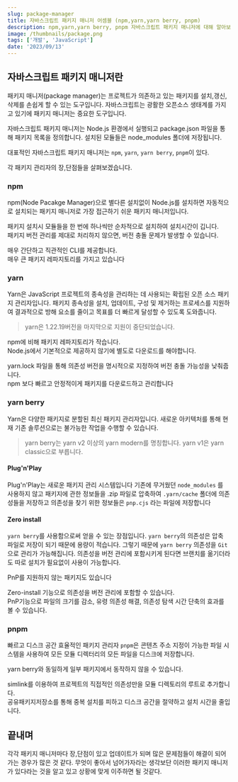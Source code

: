 ```yaml
---
slug: package-manager
title: 자바스크립트 패키지 매니저 어셈블 (npm,yarn,yarn berry, pnpm)
description: npm,yarn,yarn berry, pnpm 자바스크립트 패키지 매니저에 대해 알아보자
image: /thumbnails/package.png
tags: ['개발', 'JavaScript']
date: '2023/09/13'
---
```


## 자바스크립트 패키지 매니저란

패키지 매니저(package manager)는 프로젝트가 의존하고 있는 패키지를 설치,갱신,삭제를 손쉽게 할 수 있는 도구입니다.
자바스크립트는 광활한 오픈소스 생태계를 가지고 있기에 패키지 매니저는 중요한 도구입니다.

자바스크립트 패키지 매니저는 Node.js 환경에서 실행되고 package.json 파일을 통해 패키지 목록을 정의합니다. 설치된 모듈들은 node_modules 폴더에 저장됩니다.

대표적인 자바스크립트 패키지 매니저는 `npm`, `yarn`, `yarn berry`, `pnpm`이 있다.

각 패키지 관리자의 장,단점들을 살펴보겠습니다.

### npm

npm(Node Pacakge Manager)으로 별다른 설치없이 Node.js를 설치하면 자동적으로 설치되는 패키지 매니저로 가장 접근하기 쉬운 패키지 매니저입니다.

<Callout variant='warn' title='단점 :'>

패키지 설치시 모듈들을 한 번에 하나씩만 순차적으로 설치하여 설치시간이 깁니다.<br />
패키지 버전 관리를 제대로 처리하지 않으면, 버전 충돌 문제가 발생할 수 있습니다.

</Callout>

<Callout variant='primary' title='장점 :'>

매우 간단하고 직관적인 CLI를 제공합니다.<br/>
매우 큰 패키지 레파지토리를 가지고 있습니다

</Callout>

### yarn

Yarn은 JavaScript 프로젝트의 종속성을 관리하는 데 사용되는 확립된 오픈 소스 패키지 관리자입니다. 패키지 종속성을 설치, 업데이트, 구성 및 제거하는 프로세스를 지원하여 결과적으로 방해 요소를 줄이고 목표를 더 빠르게 달성할 수 있도록 도와줍니다.

> yarn은 1.22.19버전을 마지막으로 지원이 중단되었습니다.

<Callout variant='warn' title='단점 :'>

npm에 비해 패키지 레파지토리가 작습니다.<br />
Node.js에서 기본적으로 제공하지 않기에 별도로 다운로드를 해야합니다.

</Callout>

<Callout variant='primary' title='장점 :'>

yarn.lock 파일을 통해 의존성 버전을 명시적으로 지정하여 버전 충돌 가능성을 낮춰줍니다.<br/>
npm 보다 빠르고 안정적이게 패키지를 다운로드하고 관리합니다

</Callout>

### yarn berry

Yarn은 다양한 패키지로 분할된 최신 패키지 관리자입니다. 새로운 아키텍처를 통해 현재 기존 솔루션으로는 불가능한 작업을 수행할 수 있습니다.

> yarn berry는 yarn v2 이상의 yarn modern를 명칭합니다. yarn v1은 yarn classic으로 부릅니다.

#### Plug'n'Play

Plug'n'Play는 새로운 패키지 관리 시스템입니다
기존에 무거웠던 `node_modules` 를 사용하지 않고 패키지에 관한 정보들을 .zip 파일로 압축하여 `.yarn/cache` 폴더에 의존성들을 저장하고 의존성을 찾기 위한 정보들은 `pnp.cjs` 라는 파일에 저장합니다

#### Zero install

`yarn berry`를 사용함으로써 얻을 수 있는 장점입니다.
`yarn berry`의 의존성은 압축 파일로 저장이 되기 때문에 용량이 적습니다. 그렇기 때문에 `yarn berry` 의존성을 `Git`으로 관리가 가능해집니다.
의존성을 버전 관리에 포함시키게 된다면 브랜치를 옮기더라도 따로 설치가 필요없이 사용이 가능합니다.

<Callout variant='warn' title='주의 :'>

PnP를 지원하지 않는 패키지도 있습니다

</Callout>

<Callout variant='primary' title='장점 :'>

Zero-install 기능으로 의존성을 버전 관리에 포함할 수 있습니다.<br/>
PnP기능으로 파일의 크기를 감소, 유령 의존성 해결, 의존성 탐색 시간 단축의 효과를 볼 수 있습니다.

</Callout>

### pnpm

빠르고 디스크 공간 효율적인 패키지 관리자
`pnpm`은 콘텐츠 주소 지정이 가능한 파일 시스템을 사용하여 모든 모듈 디렉터리의 모든 파일을 디스크에 저장합니다.

<Callout variant='warn' title='단점 :'>

yarn berry와 동일하게 일부 패키지에서 동작하지 않을 수 있습니다.

</Callout>

<Callout variant='primary' title='장점 :'>

simlink를 이용하여 프로젝트의 직접적인 의존성만을 모듈 디렉토리의 루트로 추가합니다.<br />
공유패키지저장소를 통해 중복 설치를 피하고 디스크 공간을 절약하고 설치 시간을 줄입니다.

</Callout>

## 끝내며

각각 패키지 매니저마다 장,단점이 있고 업데이트가 되며 많은 문제점들이 해결이 되어가는 경우가 많은 것 같다.
무엇이 좋아서 넘어가자라는 생각보단 이러한 패키지 매니저가 있다라는 것을 알고 있고 상황에 맞게 이주하면 될 것같다.
